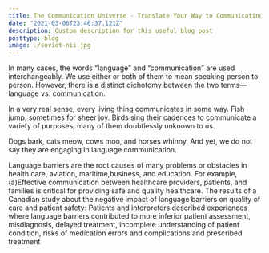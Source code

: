 ```yaml
---
title: The Communication Universe - Translate Your Way to Communicating Effectively
date: "2021-03-06T23:46:37.121Z"
description: Custom description for this useful blog post
posttype: blog
image: ./soviet-nii.jpg
---
```


In many cases, the words “language” and “communication” are used interchangeably. We use either or both of them to mean speaking person to person. However, there is a distinct dichotomy between the two terms— language vs. communication.

In a very real sense, every living thing communicates in some way. Fish jump, sometimes for sheer joy. Birds sing their cadences to communicate a variety of purposes, many of them doubtlessly unknown to us.

Dogs bark, cats meow, cows moo, and horses whinny. And yet, we do not say they are engaging in language communication.

Language barriers are the root causes of many problems or obstacles in health care, aviation, maritime,business, and education. For example, (a)Effective communication between healthcare providers, patients, and families is critical 
for providing safe and quality healthcare. The results of a Canadian study about the negative impact of language barriers on quality of care and patient safety: Patients and interpreters described experiences where language barriers contributed to more inferior patient assessment, misdiagnosis, delayed treatment, incomplete understanding of patient condition, risks of medication errors and complications and prescribed treatment